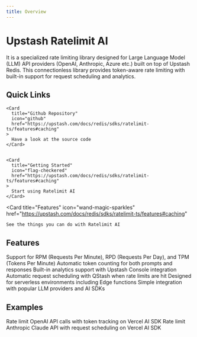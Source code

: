 ```yaml
---
title: Overview
---
```


# Upstash Ratelimit AI

It is a specialized rate limiting library designed for Large Language Model (LLM) API providers (OpenAI, Anthropic, Azure etc.) built on top of Upstash Redis. This connectionless library provides token-aware rate limiting with built-in support for request scheduling and analytics.

## Quick Links

<CardGroup cols={3}>

    <Card
      title="Github Repository"
      icon="github"
      href="https://upstash.com/docs/redis/sdks/ratelimit-ts/features#caching"
    >
      Have a look at the source code
    </Card>


    <Card
      title="Getting Started"
      icon="flag-checkered"
      href="https://upstash.com/docs/redis/sdks/ratelimit-ts/features#caching"
    >
      Start using Ratelimit AI
    </Card>

  <Card
    title="Features"
    icon="wand-magic-sparkles"
    href="https://upstash.com/docs/redis/sdks/ratelimit-ts/features#caching"
  >
    See the things you can do with Ratelimit AI
  </Card>
</CardGroup>

## Features

<CardGroup cols={2}>
  <Card title="Multiple Rate Limits" icon="chart-line" href="#">
    Support for RPM (Requests Per Minute), RPD (Requests Per Day), and TPM
    (Tokens Per Minute)
  </Card>
  <Card title="Token Counting" icon="calculator" href="#">
    Automatic token counting for both prompts and responses
  </Card>
  <Card title="Analytics" icon="chart-bar" href="#">
    Built-in analytics support with Upstash Console integration
  </Card>
  <Card title="Request Scheduling" icon="clock" href="#">
    Automatic request scheduling with QStash when rate limits are hit
  </Card>
  <Card title="Serverless First" icon="cloud" href="#">
    Designed for serverless environments including Edge functions
  </Card>
  <Card title="Easy Integration" icon="puzzle-piece" href="#">
    Simple integration with popular LLM providers and AI SDKs
  </Card>
</CardGroup>

## Examples

<CardGroup cols={2}>
  <Card title="OpenAI" href="#">
    Rate limit OpenAI API calls with token tracking on Vercel AI SDK
  </Card>
  <Card title="Anthropic" href="#">
    Rate limit Anthropic Claude API with request scheduling on Vercel AI SDK
  </Card>
</CardGroup>
